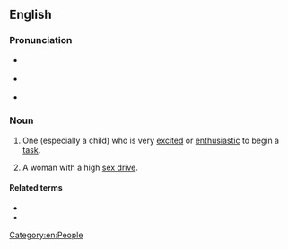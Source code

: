 ==English==
{{was wotd|2009|January|26}}

===Pronunciation===
* {{a|UK}} {{IPA|/ˌiː.ɡə ˈbiː.və/|lang=en}}
* {{a|US}} {{IPA|/ˌi.ɡɚ ˈbi.vɚ/|lang=en}}
* {{audio|en-us-eager beaver.ogg|Audio (US)|lang=en}}

===Noun===
{{en-noun}}

# {{lb|en|idiomatic|colloquial}} One (especially a child) who is very [[excited]] or [[enthusiastic]] to begin a [[task]].
# {{lb|en|idiomatic|humorous}} A woman with a high [[sex drive]].

====Related terms====
* {{l|en|eager}}
* {{l|en|beaver away}}

[[Category:en:People]]
